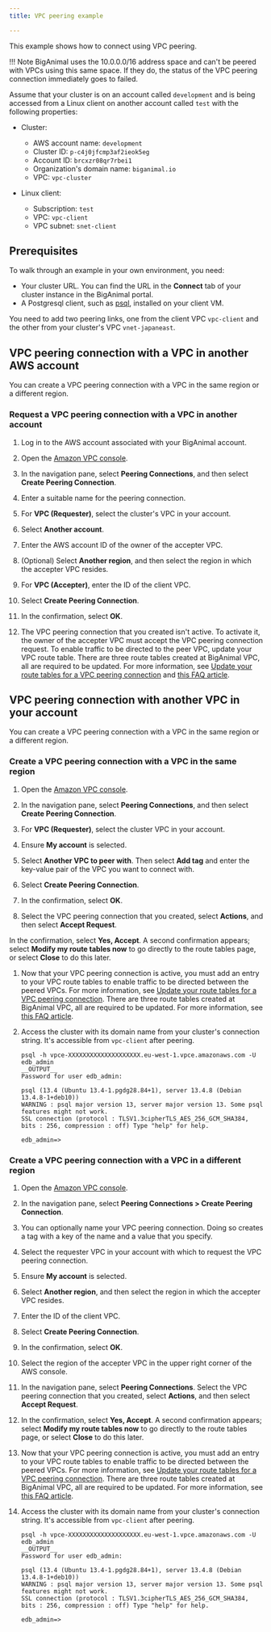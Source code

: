 ```yaml
---
title: VPC peering example

---
```


This example shows how to connect using VPC peering. 

!!! Note
    BigAnimal uses the 10.0.0.0/16 address space and can't be peered with VPCs using this same space. If they do, the status of the VPC peering connection immediately goes to failed. 

Assume that your cluster is on an account called `development` and is being accessed from a Linux client on another account called `test` with the following properties:

-   Cluster:
    -   AWS account name: `development`
    -   Cluster ID: `p-c4j0jfcmp3af2ieok5eg` 
    -   Account ID: `brcxzr08qr7rbei1` 
    -   Organization's domain name: `biganimal.io` 
    -   VPC: `vpc-cluster`


-   Linux client:
    -   Subscription: `test`
    -   VPC: `vpc-client`
    -   VPC subnet: `snet-client`
    

## Prerequisites

To walk through an example in your own environment, you need:

-   Your cluster URL. You can find the URL in the **Connect** tab of your cluster instance in the BigAnimal portal.
-   A Postgresql client, such as [psql](https://www.postgresql.org/download/), installed on your client VM.

You need to add two peering links, one from the client VPC `vpc-client` and the other from your cluster's VPC `vnet-japaneast`. 

## VPC peering connection with a VPC in another AWS account

You can create a VPC peering connection with a VPC in the same region or a different region.

### Request a VPC peering connection with a VPC in another account

1. Log in to the AWS account associated with your BigAnimal account.

1. Open the [Amazon VPC console](https://console.aws.amazon.com/vpc/).

1. In the navigation pane, select **Peering Connections**, and then select **Create Peering Connection**.

1. Enter a suitable name for the peering connection.

1. For **VPC (Requester)**, select the cluster's VPC in your account.

1. Select **Another account**.

1. Enter the AWS account ID of the owner of the accepter VPC.

1. (Optional) Select **Another region**, and then select the region in which the accepter VPC resides.
 
1. For **VPC (Accepter)**, enter the ID of the client VPC.

1. Select **Create Peering Connection**.

1. In the confirmation, select **OK**.

1. The VPC peering connection that you created isn't active. To activate it, the owner of the accepter VPC must accept the VPC peering connection request. To enable traffic to be directed to the peer VPC, update your VPC route table. There are three route tables created at BigAnimal VPC, all are required to be updated. For more information, see [Update your route tables for a VPC peering connection](https://docs.aws.amazon.com/vpc/latest/peering/vpc-peering-routing.html) and [this FAQ article](https://support.biganimal.com/hc/en-us/articles/6935474150425-How-to-connect-BigAnimal-cluster-with-private-connectivity-at-AWS).

## VPC peering connection with another VPC in your account 

You can create a VPC peering connection with a VPC in the same region or a different region.

### Create a VPC peering connection with a VPC in the same region

1. Open the [Amazon VPC console](https://console.aws.amazon.com/vpc/).

1. In the navigation pane, select **Peering Connections**, and then select **Create Peering Connection**.

1. For **VPC (Requester)**, select the cluster VPC in your account.

1. Ensure **My account** is selected. 
 
1. Select **Another VPC to peer with**. Then select **Add tag** and enter the key-value pair of the VPC you want to connect with.

1. Select **Create Peering Connection**.

1. In the confirmation, select **OK**.

1. Select the VPC peering connection that you created, select **Actions**, and then select **Accept Request**.

 In the confirmation, select **Yes, Accept**. A second confirmation appears; select **Modify my route tables now** to go directly to the route tables page, or select **Close** to do this later.

1. Now that your VPC peering connection is active, you must add an entry to your VPC route tables to enable traffic to be directed between the peered VPCs. For more information, see [Update your route tables for a VPC peering connection](https://docs.aws.amazon.com/vpc/latest/peering/vpc-peering-routing.html). There are three route tables created at BigAnimal VPC, all are required to be updated. For more information, see [this FAQ article](https://support.biganimal.com/hc/en-us/articles/6935474150425-How-to-connect-BigAnimal-cluster-with-private-connectivity-at-AWS).

1. Access the cluster with its domain name from your cluster's connection string. It's accessible from `vpc-client` after peering.

   ```shell    
   psql -h vpce-XXXXXXXXXXXXXXXXXXXX.eu-west-1.vpce.amazonaws.com -U edb_admin      
   __OUTPUT__
   Password for user edb_admin: 

   psql (13.4 (Ubuntu 13.4-1.pgdg28.84+1), server 13.4.8 (Debian 13.4.8-1+deb10)) 
   WARNING : psql major version 13, server major version 13. Some psql features might not work. 
   SSL connection (protocol : TLSV1.3cipherTLS_AES_256_GCM_SHA384, bits : 256, compression : off) Type "help" for help. 

   edb_admin=>
   ```

### Create a VPC peering connection with a VPC in a different region

1. Open the [Amazon VPC console](https://console.aws.amazon.com/vpc/).

1. In the navigation pane, select **Peering Connections > Create Peering Connection**.

1. You can optionally name your VPC peering connection. Doing so creates a tag with a key of the name and a value that you specify.

1. Select the requester VPC in your account with which to request the VPC peering connection.

1. Ensure **My account** is selected.

1. Select **Another region**, and then select the region in which the accepter VPC resides.

1. Enter the ID of the client VPC.

1. Select **Create Peering Connection**.

1. In the confirmation, select **OK**.

1. Select the region of the accepter VPC in the upper right corner of the AWS console.

1. In the navigation pane, select **Peering Connections**. Select the VPC peering connection that you created, select **Actions**, and then select **Accept Request**.

1. In the confirmation, select **Yes, Accept**. A second confirmation appears; select **Modify my route tables now** to go directly to the route tables page, or select **Close** to do this later.
 
1. Now that your VPC peering connection is active, you must add an entry to your VPC route tables to enable traffic to be directed between the peered VPCs. For more information, see [Update your route tables for a VPC peering connection](https://docs.aws.amazon.com/vpc/latest/peering/vpc-peering-routing.html). There are three route tables created at BigAnimal VPC, all are required to be updated. For more information, see [this FAQ article](https://support.biganimal.com/hc/en-us/articles/6935474150425-How-to-connect-BigAnimal-cluster-with-private-connectivity-at-AWS).
 
1. Access the cluster with its domain name from your cluster's connection string. It's accessible from `vpc-client` after peering.

   ```shell 
   psql -h vpce-XXXXXXXXXXXXXXXXXXXX.eu-west-1.vpce.amazonaws.com -U edb_admin      
   __OUTPUT__
   Password for user edb_admin: 

   psql (13.4 (Ubuntu 13.4-1.pgdg28.84+1), server 13.4.8 (Debian 13.4.8-1+deb10)) 
   WARNING : psql major version 13, server major version 13. Some psql features might not work. 
   SSL connection (protocol : TLSV1.3cipherTLS_AES_256_GCM_SHA384, bits : 256, compression : off) Type "help" for help. 

   edb_admin=>
   ```
